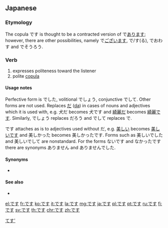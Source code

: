 ==Japanese==

===Etymology===
The copula です is thought to be a contracted version of で[[あります]]; however, there are other possibilities, namely で[[ございます]], で/す(る), でおわす and でそうろう.

===Verb===
{{ja-verb|h|rom=desu|hidx=てす'}}
# expresses politeness toward the listener
# polite [[copula]]

====Usage notes====
Perfective form is でした, volitional でしょう, conjunctive でして. Other forms are not used. Replaces [[だ]] ([[da#Japanese|da]]) in cases of nouns and adjectives which it is used with, e.g. 犬だ becomes 犬です and [[綺麗]]だ becomes [[綺麗]]です. Similarly, でしょう replaces だろう and でして replaces で.

です attaches as is to adjectives used without だ, e.g. [[美しい]] becomes [[美しい]]です and 美しかった becomes 美しかったです. Forms such as 美しいでした and 美しいでして are nonstandard. For the forms ないです and なかったです there are synonyms ありません and ありませんでした.

====Synonyms====
* {{ja-l|っす||ssu}}

====See also====
* {{ja-l|ます||masu}}

[[Category:Japanese auxiliary verbs|てす']]

[[el:です]]
[[fr:です]]
[[ko:です]]
[[it:です]]
[[la:です]]
[[mg:です]]
[[ja:です]]
[[pl:です]]
[[pt:です]]
[[ru:です]]
[[fi:です]]
[[sv:です]]
[[th:です]]
[[chr:です]]
[[zh:です]]
